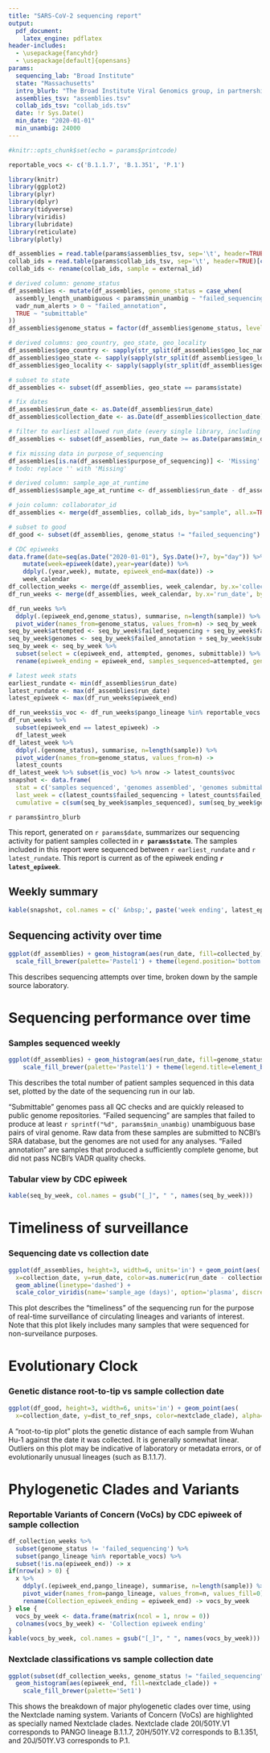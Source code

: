 ```yaml
---
title: "SARS-CoV-2 sequencing report"
output:
  pdf_document:
    latex_engine: pdflatex
header-includes:
  - \usepackage{fancyhdr}
  - \usepackage[default]{opensans}
params:
  sequencing_lab: "Broad Institute"
  state: "Massachusetts"
  intro_blurb: "The Broad Institute Viral Genomics group, in partnership with the Genomics Platform and Data Sciences Platform, has been engaged in viral sequencing of COVID-19 patients since March 2020."
  assemblies_tsv: "assemblies.tsv"
  collab_ids_tsv: "collab_ids.tsv"
  date: !r Sys.Date()
  min_date: "2020-01-01"
  min_unambig: 24000
---
```


```r
#knitr::opts_chunk$set(echo = params$printcode)

reportable_vocs <- c('B.1.1.7', 'B.1.351', 'P.1')

library(knitr)
library(ggplot2)
library(plyr)
library(dplyr)
library(tidyverse)
library(viridis)
library(lubridate)
library(reticulate)
library(plotly)
```

```r
df_assemblies = read.table(params$assemblies_tsv, sep='\t', header=TRUE)
collab_ids = read.table(params$collab_ids_tsv, sep='\t', header=TRUE)[c('external_id', 'collaborator_id')]
collab_ids <- rename(collab_ids, sample = external_id)
```

```r

# derived column: genome_status
df_assemblies <- mutate(df_assemblies, genome_status = case_when(
  assembly_length_unambiguous < params$min_unambig ~ "failed_sequencing",
  vadr_num_alerts > 0 ~ "failed_annotation",
  TRUE ~ "submittable"
))
df_assemblies$genome_status = factor(df_assemblies$genome_status, levels=c('failed_sequencing', 'failed_annotation', 'submittable'))

# derived columns: geo_country, geo_state, geo_locality
df_assemblies$geo_country <- sapply(str_split(df_assemblies$geo_loc_name, ": "), function(x) x[1])
df_assemblies$geo_state <- sapply(sapply(str_split(df_assemblies$geo_loc_name, ": "), function(x) x[2]), function(y) y[1])
df_assemblies$geo_locality <- sapply(sapply(str_split(df_assemblies$geo_loc_name, ": "), function(x) x[2]), function(y) y[2])

# subset to state
df_assemblies <- subset(df_assemblies, geo_state == params$state)

# fix dates
df_assemblies$run_date <- as.Date(df_assemblies$run_date)
df_assemblies$collection_date <- as.Date(df_assemblies$collection_date)

# filter to earliest allowed run_date (every single library, including controls, should have this field)
df_assemblies <- subset(df_assemblies, run_date >= as.Date(params$min_date))

# fix missing data in purpose_of_sequencing
df_assemblies[is.na(df_assemblies$purpose_of_sequencing)] <- 'Missing'
# todo: replace '' with 'Missing'

# derived column: sample_age_at_runtime
df_assemblies$sample_age_at_runtime <- df_assemblies$run_date - df_assemblies$collection_date

# join column: collaborator_id
df_assemblies <- merge(df_assemblies, collab_ids, by="sample", all.x=TRUE)

# subset to good
df_good <- subset(df_assemblies, genome_status != "failed_sequencing")

# CDC epiweeks
data.frame(date=seq(as.Date("2020-01-01"), Sys.Date()+7, by="day")) %>%
    mutate(week=epiweek(date),year=year(date)) %>%
    ddply(.(year,week), mutate, epiweek_end=max(date)) ->
    week_calendar
df_collection_weeks <- merge(df_assemblies, week_calendar, by.x='collection_date', by.y='date', all.x=TRUE)
df_run_weeks <- merge(df_assemblies, week_calendar, by.x='run_date', by.y='date', all.x=TRUE)

df_run_weeks %>%
  ddply(.(epiweek_end,genome_status), summarise, n=length(sample)) %>%
  pivot_wider(names_from=genome_status, values_from=n) -> seq_by_week
seq_by_week$attempted <- seq_by_week$failed_sequencing + seq_by_week$failed_annotation + seq_by_week$submittable
seq_by_week$genomes <- seq_by_week$failed_annotation + seq_by_week$submittable
seq_by_week <- seq_by_week %>%
  subset(select = c(epiweek_end, attempted, genomes, submittable)) %>%
  rename(epiweek_ending = epiweek_end, samples_sequenced=attempted, genomes_assembled=genomes, genomes_submittable=submittable)

# latest week stats
earliest_rundate <- min(df_assemblies$run_date)
latest_rundate <- max(df_assemblies$run_date)
latest_epiweek <- max(df_run_weeks$epiweek_end)

df_run_weeks$is_voc <- df_run_weeks$pango_lineage %in% reportable_vocs
df_run_weeks %>%
  subset(epiweek_end == latest_epiweek) ->
  df_latest_week
df_latest_week %>%
  ddply(.(genome_status), summarise, n=length(sample)) %>%
  pivot_wider(names_from=genome_status, values_from=n) ->
  latest_counts
df_latest_week %>% subset(is_voc) %>% nrow -> latest_counts$voc
snapshot <- data.frame(
  stat = c('samples sequenced', 'genomes assembled', 'genomes submittable', 'Variants of Concern'),
  last_week = c(latest_counts$failed_sequencing + latest_counts$failed_annotation + latest_counts$submittable, latest_counts$failed_annotation + latest_counts$submittable, latest_counts$submittable, latest_counts$voc),
  cumulative = c(sum(seq_by_week$samples_sequenced), sum(seq_by_week$genomes_assembled), sum(seq_by_week$genomes_submittable), length(subset(df_run_weeks, is_voc)$sample)))
```

<!-- % setup header -->
\pagestyle{fancy}
\fancyhf{}
\fancyhead[R]{Summary of SARS-CoV-2 sequencing by the `r params$sequencing_lab`\\
Report generated for \textbf{`r params$state`} for epiweek ending \textbf{`r latest_epiweek`}}

\fancyfoot[L]{Created on \textbf{`r paste(Sys.Date())`} for epiweek ending \textbf{`r latest_epiweek`}.}
\fancyfoot[R]{p. \thepage}

\renewcommand{\footrulewidth}{0.4pt}


`r params$intro_blurb`

This report, generated on `r params$date`, summarizes our sequencing activity for patient samples collected in **`r params$state`**. The samples included in this report were sequenced between `r earliest_rundate` and `r latest_rundate`. This report is current as of the epiweek ending **`r latest_epiweek`**.


## Weekly summary

```r
kable(snapshot, col.names = c(' &nbsp;', paste('week ending', latest_epiweek), 'cumulative total'))
```

\vspace{1in}


## Sequencing activity over time

```r
ggplot(df_assemblies) + geom_histogram(aes(run_date, fill=collected_by)) +
  scale_fill_brewer(palette='Pastel1') + theme(legend.position='bottom', legend.direction = 'vertical')
```

This describes sequencing attempts over time, broken down by the sample source laboratory.

\newpage

# Sequencing performance over time

### Samples sequenced weekly

```r
ggplot(df_assemblies) + geom_histogram(aes(run_date, fill=genome_status)) +
	scale_fill_brewer(palette='Pastel1') + theme(legend.title=element_blank())
```

This describes the total number of patient samples sequenced in this data set,
plotted by the date of the sequencing run in our lab.

"Submittable" genomes pass all QC checks and are quickly released to public genome repositories.
"Failed sequencing" are samples that failed to produce at least `r sprintf("%d", params$min_unambig)` unambiguous base pairs of
viral genome. Raw data from these samples are submitted to NCBI's SRA database, but the genomes
are not used for any analyses. "Failed annotation" are samples that produced a sufficiently complete
genome, but did not pass NCBI's VADR quality checks.

### Tabular view by CDC epiweek
```r
kable(seq_by_week, col.names = gsub("[_]", " ", names(seq_by_week)))
```

# Timeliness of surveillance

### Sequencing date vs collection date

```r
ggplot(df_assemblies, height=3, width=6, units='in') + geom_point(aes(
  x=collection_date, y=run_date, color=as.numeric(run_date - collection_date, units="days"))) +
  geom_abline(linetype='dashed') +
  scale_color_viridis(name='sample_age (days)', option='plasma', discrete=FALSE)
```

This plot describes the "timeliness" of the sequencing run for the purpose of real-time surveillance of circulating lineages and variants of interest. Note that this plot likely includes many samples that were sequenced for non-surveilance purposes.


# Evolutionary Clock

### Genetic distance root-to-tip vs sample collection date

```r
ggplot(df_good, height=3, width=6, units='in') + geom_point(aes(
  x=collection_date, y=dist_to_ref_snps, color=nextclade_clade), alpha=0.8) + scale_colour_brewer(name='Nextclade Clade', palette='Paired')
```

A "root-to-tip plot" plots the genetic distance of each sample from Wuhan Hu-1 against the date it was collected. It is generally somewhat linear. Outliers on this plot may be indicative of laboratory or metadata errors, or of evolutionarily unusual lineages (such as B.1.1.7).


\newpage

# Phylogenetic Clades and Variants

### Reportable Variants of Concern (VoCs) by CDC epiweek of sample collection

```r
df_collection_weeks %>%
  subset(genome_status != 'failed_sequencing') %>%
  subset(pango_lineage %in% reportable_vocs) %>%
  subset(!is.na(epiweek_end)) -> x
if(nrow(x) > 0) {
  x %>%
    ddply(.(epiweek_end,pango_lineage), summarise, n=length(sample)) %>%
    pivot_wider(names_from=pango_lineage, values_from=n, values_fill=0) %>%
    rename(Collection_epiweek_ending = epiweek_end) -> vocs_by_week
} else {
  vocs_by_week <- data.frame(matrix(ncol = 1, nrow = 0))
  colnames(vocs_by_week) <- 'Collection epiweek ending'
}
kable(vocs_by_week, col.names = gsub("[_]", " ", names(vocs_by_week)))
```

### Nextclade classifications vs sample collection date

```r
ggplot(subset(df_collection_weeks, genome_status != "failed_sequencing")) +
  geom_histogram(aes(epiweek_end, fill=nextclade_clade)) +
	scale_fill_brewer(palette='Set1')
```

This shows the breakdown of major phylogenetic clades over time, using the Nextclade naming system. Variants of Concern (VoCs) are highlighted as specially named Nextclade clades. Nextclade clade 20I/501Y.V1 corresponds to PANGO lineage B.1.1.7, 20H/501Y.V2 corresponds to B.1.351, and 20J/501Y.V3 corresponds to P.1.

